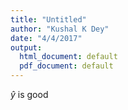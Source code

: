 ```yaml
---
title: "Untitled"
author: "Kushal K Dey"
date: "4/4/2017"
output:
  html_document: default
  pdf_document: default
---
```


$\hat{y}$ is good